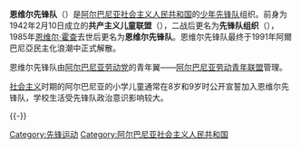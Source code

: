 {{Infobox Political Youth Organization
|name_Chinese = 恩维尔先锋队
|name_native = Pionierët e Enverit
|colorcode = #CB1300
|logo = [[File:Emblem_of_Pioneers_of_Enver.svg|150px]]
|leader = 
|secretary = 
|founded = 1942年2月10日
|dissolved = 1991年
|headquarters = [[地拉那|地拉那]]
|ideology =[[共产主义|共产主义]]<br>[[马克思列宁主义|马克思列宁主义]]<br>[[霍查主义|霍查主义]]
|mother_party = [[阿尔巴尼亚劳动党|阿尔巴尼亚劳动党]]
}}
'''恩维尔先锋队'''（{{lang-sq|Pionierët e Enverit}}）是[[阿尔巴尼亚社会主义人民共和国|阿尔巴尼亚社会主义人民共和国]]的[[先锋运动|少年先锋队]]组织。前身为1942年2月10日成立的'''共产主义儿童联盟'''（{{lang|sq|Djem të Bashkuar të Ideve Komuniste}}），二战后更名为'''先锋队组织'''（{{lang|sq|Organizata e Pionierëve}}），1985年[[恩维尔·霍查|恩维尔·霍查]]去世后更名为'''恩维尔先锋队'''。恩维尔先锋队最终于1991年阿爾巴尼亞民主化浪潮中正式解散。

恩维尔先锋队由[[阿尔巴尼亚劳动党|阿尔巴尼亚劳动党]]的青年翼——[[阿尔巴尼亚劳动青年联盟|阿尔巴尼亚劳动青年联盟]]管理。

[[社会主义|社会主义]]时期的阿尔巴尼亚的小学儿童通常在8岁和9岁时公开宣誓加入恩维尔先锋队，学校生活受先锋队政治意识影响较大。

{{-}}
{{Pioneer movement}}
[[Category:先锋运动|Category:先锋运动]]
[[Category:阿尔巴尼亚社会主义人民共和国|Category:阿尔巴尼亚社会主义人民共和国]]